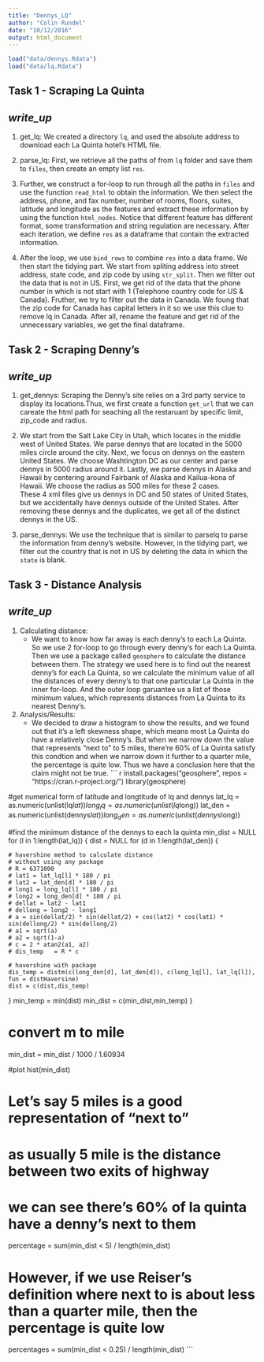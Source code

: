 ```yaml
---
title: "Dennys_LQ"
author: "Colin Rundel"
date: "10/12/2016"
output: html_document
---
```


```r
load("data/dennys.Rdata")
load("data/lq.Rdata")

```

## Task 1 - Scraping La Quinta

## *write_up*
1. get_lq: We created a directory `lq`, and used the absolute address to download each La Quinta hotel’s HTML file. 

2. parse_lq: First, we retrieve all the paths of from `lq` folder and save them to `files`, then create an empty list `res`.

3. Further, we construct a for-loop to run through all the paths in `files` and use the function `read_html` to obtain the information. We then select the address, phone, and fax number, number of rooms, floors, suites, latitude and longitude as the features and extract these information by using the function `html_nodes`. Notice that different feature has different format, some transformation and string regulation are necessary. After each iteration, we define `res` as a dataframe that contain the extracted information. 

4. After the loop, we use `bind_rows` to combine `res` into a data frame. We then start the tidying part. We start from spliting address into street address, state code, and zip code by using `str_split`. Then we filter out the data that is not in US. First, we get rid of the data that the phone number in which is not start with 1 (Telephone country code for US & Canada). Fruther, we try to filter out the data in Canada. We foung that the zip code for Canada has capital letters in it so we use this clue to remove lq in Canada. After all, rename the feature and get rid of the unnecessary variables, we get the final dataframe. 


## Task 2 - Scraping Denny’s
## *write_up*
1. get_dennys: Scraping the Denny’s site relies on a 3rd party service to display its locations.Thus, we first create a function `get_url` that we can careate the html path for seaching all the restaruant by specific limit, zip_code and radius.

2. We start from the Salt Lake City in Utah, which locates in the middle west of United States. We parse dennys that are located in the 5000 miles circle around the city. 
Next, we focus on dennys on the eastern United States. We choose Washtington DC as our center and parse dennys in 5000 radius around it. 
Lastly, we parse dennys in Alaska and Hawaii by centering around Fairbank of Alaska and Kailua-kona of Hawaii. We choose the radius as 500 miles for these 2 cases.  
These 4 xml files give us dennys in DC and 50 states of United States, but we accidentally have dennys outside of the United States. After removing these dennys and the duplicates, we get all of the distinct dennys in the US. 

3. parse_dennys: We use the technique that is similar to parselq to parse the information from denny's website. However, in the tidying part, we filter out the country that is not in US by deleting the data in which the `state` is blank.  


## Task 3 - Distance Analysis

## *write_up*
1. Calculating distance: 
    + We want to know how far away is each denny's to each La Quinta. So we use 2 for-loop to go through every denny's for each La Quinta. Then we use a package called `geosphere` to calculate the distance between them. The strategy we used here is to find out the nearest denny's for each La Quinta, so we calculate the minimum value of all the distances of every denny's to that one particular La Quinta in the inner for-loop. And the outer loop garuantee us a list of those minimum values, which represents distances from La Quinta to its nearest Denny's.

2. Analysis/Results: 
    + We decided to draw a histogram to show the results, and we found out that it's a left skewness shape, which means most La Quinta do have a relatively close Denny's. But when we narrow down the value that represents "next to" to 5 miles, there're 60% of La Quinta satisfy this condtion and when we narrow down it further to a quarter mile, the percentage is quite low. Thus we have a conclusion here that the claim might not be true. 
``` r
install.packages("geosphere", repos = "https://cran.r-project.org/")
library(geosphere)

#get numerical form of latitude and longtitude of lq and dennys
lat_lq = as.numeric(unlist(lq$lat))
long_lq = as.numeric(unlist(lq$long))
lat_den = as.numeric(unlist(dennys$lat))
long_den = as.numeric(unlist(dennys$long))


#find the minimum distance of the dennys to each la quinta
min_dist = NULL
for (l in 1:length(lat_lq)) {
  dist = NULL
  for (d in 1:length(lat_den)) {
    
    # havershine method to calculate distance
    # without using any package
    # R = 6371000 
    # lat1 = lat_lq[l] * 180 / pi
    # lat2 = lat_den[d] * 180 / pi
    # long1 = long_lq[l] * 180 / pi
    # long2 = long_den[d] * 180 / pi
    # dellat = lat2 - lat1
    # dellong = long2 - long1
    # a = sin(dellat/2) * sin(dellat/2) + cos(lat2) * cos(lat1) * sin(dellong/2) * sin(dellong/2)
    # a1 = sqrt(a)
    # a2 = sqrt(1-a)
    # c = 2 * atan2(a1, a2)
    # dis_temp   = R * c
    
    # havershine with package
    dis_temp = distm(c(long_den[d], lat_den[d]), c(long_lq[l], lat_lq[l]), fun = distHaversine)
    dist = c(dist,dis_temp)
  }
  min_temp = min(dist)
  min_dist = c(min_dist,min_temp)
}

# convert m to mile
min_dist = min_dist / 1000 / 1.60934

#plot
hist(min_dist)

# Let's say 5 miles is a good representation of "next to"
# as usually 5 mile is the distance between two exits of highway
# we can see there's 60% of la quinta have a denny's next to them
percentage = sum(min_dist < 5) / length(min_dist)


# However, if we use Reiser's definition where next to is about less than a quarter mile, then the percentage is quite low
percentages =  sum(min_dist < 0.25) / length(min_dist)
```

